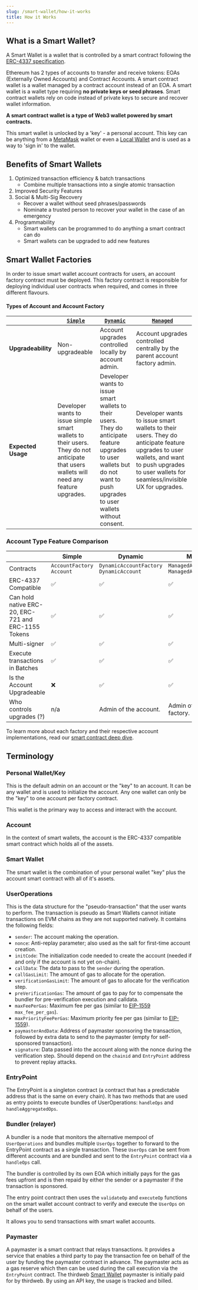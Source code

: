```yaml
---
slug: /smart-wallet/how-it-works
title: How it Works
---
```


## What is a Smart Wallet?

A Smart Wallet is a wallet that is controlled by a smart contract following the [ERC-4337 specification](https://eips.ethereum.org/EIPS/eip-4337).

Ethereum has 2 types of accounts to transfer and receive tokens: EOAs (Externally Owned Accounts) and Contract Accounts. A smart contract wallet is a wallet managed by a contract account
instead of an EOA. A smart wallet is a wallet type requiring **no private keys or seed phrases**.
Smart contract wallets rely on code instead of private keys to secure and recover wallet information.

**A smart contract wallet is a type of Web3 wallet powered by smart contracts.**

This smart wallet is unlocked by a 'key' - a personal account. This key can be anything from a [MetaMask](/wallet/metamask) wallet or even a [Local Wallet](/wallet/local-wallet) and is used as a way to 'sign in' to the wallet.

## Benefits of Smart Wallets

1. Optimized transaction efficiency & batch transactions
   - Combine multiple transactions into a single atomic transaction
2. Improved Security Features
3. Social & Multi-Sig Recovery
   - Recover a wallet without seed phrases/passwords
   - Nominate a trusted person to recover your wallet in the case of an emergency
4. Programmability
   - Smart wallets can be programmed to do anything a smart contract can do
   - Smart wallets can be upgraded to add new features

## Smart Wallet Factories

In order to issue smart wallet account contracts for users, an account factory contract must be deployed.
This factory contract is responsible for deploying individual user contracts when required, and comes in three different flavours.

#### Types of Account and Account Factory

|                    | [`Simple`](https://thirdweb.com/thirdweb.eth/AccountFactory)                                                                            | [`Dynamic`](https://thirdweb.com/thirdweb.eth/DynamicAccountFactory)                                                                                                         | [`Managed`](https://thirdweb.com/thirdweb.eth/ManagedAccountFactory)                                                                                                                          |
| ------------------ | --------------------------------------------------------------------------------------------------------------------------------------- | ---------------------------------------------------------------------------------------------------------------------------------------------------------------------------- | --------------------------------------------------------------------------------------------------------------------------------------------------------------------------------------------- |
| **Upgradeability** | Non-upgradeable                                                                                                                         | Account upgrades controlled locally by account admin.                                                                                                                        | Account upgrades controlled centrally by the parent account factory admin.                                                                                                                    |
| **Expected Usage** | Developer wants to issue simple smart wallets to their users. They do not anticipate that users wallets will need any feature upgrades. | Developer wants to issue smart wallets to their users. They do anticipate feature upgrades to user wallets but do not want to push upgrades to user wallets without consent. | Developer wants to issue smart wallets to their users. They do anticipate feature upgrades to user wallets, and want to push upgrades to user wallets for seamless/invisible UX for upgrades. |

### Account Type Feature Comparison

|                                                     | Simple                     | Dynamic                                  | Managed                                  |
| --------------------------------------------------- | -------------------------- | ---------------------------------------- | ---------------------------------------- |
| Contracts                                           | `AccountFactory` `Account` | `DynamicAccountFactory` `DynamicAccount` | `ManagedAccountFactory` `ManagedAccount` |
| ERC-4337 Compatible                                 | ✅                         | ✅                                       | ✅                                       |
| Can hold native ERC-20, ERC-721 and ERC-1155 Tokens | ✅                         | ✅                                       | ✅                                       |
| Multi-signer                                        | ✅                         | ✅                                       | ✅                                       |
| Execute transactions in Batches                     | ✅                         | ✅                                       | ✅                                       |
| Is the Account Upgradeable                          | ❌                         | ✅                                       | ✅                                       |
| Who controls upgrades (?)                           | n/a                        | Admin of the account.                    | Admin of the account factory.            |

To learn more about each factory and their respective account implementations, read our [smart contract deep dive](https://blog.thirdweb.com/smart-contract-deep-dive-building-smart-wallets-for-individuals-and-teams/).

## Terminology

### Personal Wallet/Key

This is the default admin on an account or the "key" to an account. It can be any wallet and is used to initialize the account.
Any one wallet can only be the "key" to one account per factory contract.

This wallet is the primary way to access and interact with the account.

### Account

In the context of smart wallets, the account is the ERC-4337 compatible smart contract which holds all of the assets.

### Smart Wallet

The smart wallet is the combination of your personal wallet "key" plus the account smart contract with all of it's assets.

### UserOperations

This is the data structure for the "pseudo-transaction" that the user wants to perform. The transaction is pseudo as Smart Wallets cannot initiate transactions on EVM chains as they are not supported natively. It contains the following fields:

- `sender`: The account making the operation.
- `nonce`: Anti-replay parameter; also used as the salt for first-time account creation.
- `initCode`: The initialization code needed to create the account (needed if and only if the account is not yet on-chain).
- `callData`: The data to pass to the `sender` during the operation.
- `callGasLimit`: The amount of gas to allocate for the operation.
- `verificationGasLimit`: The amount of gas to allocate for the verification step.
- `preVerificationGas`: The amount of gas to pay for to compensate the bundler for pre-verification execution and calldata.
- `maxFeePerGas`: Maximum fee per gas (similar to [EIP-1559](https://eips.ethereum.org/EIPS/eip-1559) `max_fee_per_gas`).
- `maxPriorityFeePerGas`: Maximum priority fee per gas (similar to [EIP-1559](https://eips.ethereum.org/EIPS/eip-1559)).
- `paymasterAndData`: Address of paymaster sponsoring the transaction, followed by extra data to send to the paymaster (empty for self-sponsored transaction).
- `signature`: Data passed into the account along with the nonce during the verification step. Should depend on the `chainid` and `EntryPoint` address to prevent replay attacks.

### EntryPoint

The EntryPoint is a singleton contract (a contract that has a predictable address that is the same on every chain).
It has two methods that are used as entry points to execute bundles of UserOperations: `handleOps` and `handleAggregatedOps`.

### Bundler (relayer)

A bundler is a node that monitors the alternative mempool of `UserOperations` and bundles multiple `UserOps` together to forward to the EntryPoint contract as a single transaction.
These `UserOps` can be sent from different accounts and are bundled and sent to the `EntryPoint` contract via a `handleOps` call.

The bundler is controlled by its own EOA which initially pays for the gas fees upfront and is then repaid by either the sender or a paymaster if the transaction is sponsored.

The entry point contract then uses the `validateOp` and `executeOp` functions on the smart wallet account contract to verify and execute the `UserOps` on behalf of the users.

It allows you to send transactions with smart wallet accounts.

### Paymaster

A paymaster is a smart contract that relays transactions. It provides a service that enables a third party to pay
the transaction fee on behalf of the user by funding the paymaster contract in advance. The paymaster acts as a gas reserve which then
can be used during the call execution via the `EntryPoint` contract. The thirdweb [Smart Wallet](/smart-wallet) paymaster is initially paid for by thirdweb. By using an API key,
the usage is tracked and billed.
